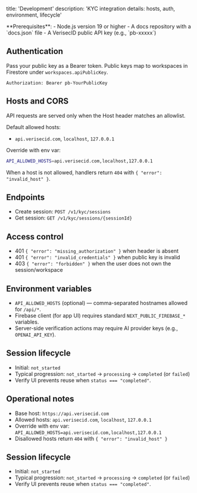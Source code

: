 title: 'Development'
description: 'KYC integration details: hosts, auth, environment, lifecycle'

<Info>
  **Prerequisites**:
  - Node.js version 19 or higher
  - A docs repository with a `docs.json` file
  - A VerisecID public API key (e.g., `pb-xxxxx`)
</Info>

## Authentication

Pass your public key as a Bearer token. Public keys map to workspaces in Firestore under `workspaces.apiPublicKey`.

```http
Authorization: Bearer pb-YourPublicKey
```

## Hosts and CORS

API requests are served only when the Host header matches an allowlist.

Default allowed hosts:

- `api.verisecid.com`, `localhost`, `127.0.0.1`

Override with env var:

```bash
API_ALLOWED_HOSTS=api.verisecid.com,localhost,127.0.0.1
```

When a host is not allowed, handlers return `404` with `{ "error": "invalid_host" }`.

## Endpoints

- Create session: `POST /v1/kyc/sessions`
- Get session: `GET /v1/kyc/sessions/{sessionId}`

## Access control

- 401 `{ "error": "missing_authorization" }` when header is absent
- 401 `{ "error": "invalid_credentials" }` when public key is invalid
- 403 `{ "error": "forbidden" }` when the user does not own the session/workspace

## Environment variables

- `API_ALLOWED_HOSTS` (optional) — comma-separated hostnames allowed for `/api/*`.
- Firebase client (for app UI) requires standard `NEXT_PUBLIC_FIREBASE_*` variables.
- Server-side verification actions may require AI provider keys (e.g., `OPENAI_API_KEY`).

## Session lifecycle

- Initial: `not_started`
- Typical progression: `not_started` → `processing` → `completed` (or `failed`)
- Verify UI prevents reuse when `status === "completed"`.

## Operational notes

- Base host: `https://api.verisecid.com`
- Allowed hosts: `api.verisecid.com`, `localhost`, `127.0.0.1`
- Override with env var: `API_ALLOWED_HOSTS=api.verisecid.com,localhost,127.0.0.1`
- Disallowed hosts return `404` with `{ "error": "invalid_host" }`

## Session lifecycle

- Initial: `not_started`
- Typical progression: `not_started` → `processing` → `completed` (or `failed`)
- Verify UI prevents reuse when `status === "completed"`.
